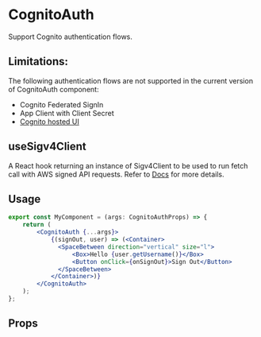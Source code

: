 
<Meta title='Components/CognitoAuth/Docs' component={CognitoAuth}/>

# CognitoAuth

Support Cognito authentication flows.
 
## Limitations:
The following authentication flows are not supported in the current version of CognitoAuth component:
* Cognito Federated SignIn
* App Client with Client Secret
* [Cognito hosted UI](https://docs.aws.amazon.com/cognito/latest/developerguide/cognito-user-pools-app-integration.html)

## useSigv4Client

A React hook returning an instance of Sigv4Client to be used to run fetch call with AWS signed API requests.
Refer to [Docs](https://aws.github.io/aws-northstar/?path=/docs/components-cognitoauth-sigv4client-docs--page) for more details.

## Usage

```jsx
export const MyComponent = (args: CognitoAuthProps) => {
    return (
        <CognitoAuth {...args}>
            {(signOut, user) => (<Container>
              <SpaceBetween direction="vertical" size="l">
                  <Box>Hello {user.getUsername()}</Box>
                  <Button onClick={onSignOut}>Sign Out</Button>
              </SpaceBetween>
            </Container>)}
        </CognitoAuth>
    );
};
```

## Props 
<ArgsTable of={CognitoAuth} />


